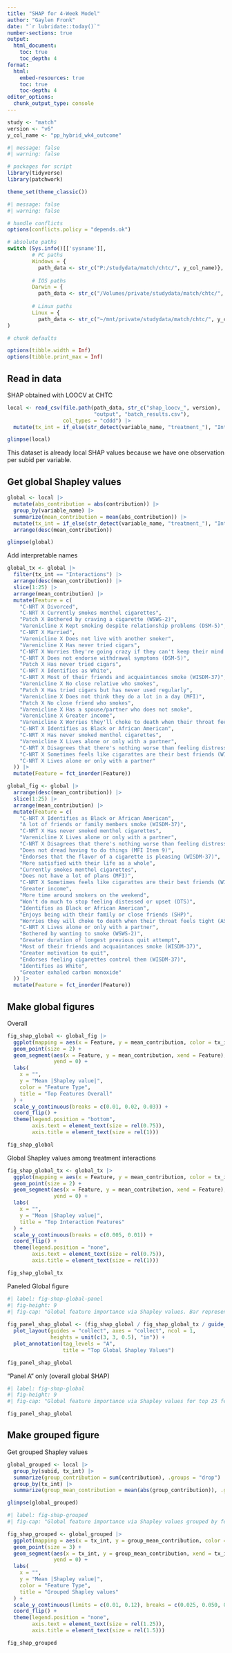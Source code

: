 ```yaml
---
title: "SHAP for 4-Week Model"
author: "Gaylen Fronk"
date: "`r lubridate::today()`"
number-sections: true
output: 
  html_document:
    toc: true 
    toc_depth: 4
format:
  html:
    embed-resources: true
    toc: true
    toc-depth: 4
editor_options: 
  chunk_output_type: console
---
```


```r
study <- "match"
version <- "v6"
y_col_name <- "pp_hybrid_wk4_outcome"
```

```r
#| message: false
#| warning: false

# packages for script
library(tidyverse)
library(patchwork)

theme_set(theme_classic()) 
```

```r
#| message: false
#| warning: false

# handle conflicts
options(conflicts.policy = "depends.ok")
```

```r

# absolute paths
switch (Sys.info()[['sysname']],
        # PC paths
        Windows = {
          path_data <- str_c("P:/studydata/match/chtc/", y_col_name)},
        
        # IOS paths
        Darwin = {
          path_data <- str_c("/Volumes/private/studydata/match/chtc/", y_col_name)},
        
        # Linux paths
        Linux = {
          path_data <- str_c("~/mnt/private/studydata/match/chtc/", y_col_name)}
)
```

```r

# chunk defaults

options(tibble.width = Inf)
options(tibble.print_max = Inf)
```

## Read in data

SHAP obtained with LOOCV at CHTC
```r
local <- read_csv(file.path(path_data, str_c("shap_loocv_", version), 
                            "output", "batch_results.csv"),
                  col_types = "cddd") |> 
  mutate(tx_int = if_else(str_detect(variable_name, "treatment_"), "Interactions", "Main Effects"))

glimpse(local)
```
This dataset is already local SHAP values because we have one observation per subid per variable.

## Get global Shapley values

```r
global <- local |> 
  mutate(abs_contribution = abs(contribution)) |> 
  group_by(variable_name) |> 
  summarize(mean_contribution = mean(abs_contribution)) |> 
  mutate(tx_int = if_else(str_detect(variable_name, "treatment_"), "Interactions", "Main Effects"))|> 
  arrange(desc(mean_contribution))

glimpse(global)

```

Add interpretable names
```r
global_tx <- global |> 
  filter(tx_int == "Interactions") |> 
  arrange(desc(mean_contribution)) |> 
  slice(1:25) |> 
  arrange(mean_contribution) |> 
  mutate(Feature = c(
    "C-NRT X Divorced",
    "C-NRT X Currently smokes menthol cigarettes",
    "Patch X Bothered by craving a cigarette (WSWS-2)",
    "Varenicline X Kept smoking despite relationship problems (DSM-5)",
    "C-NRT X Married",
    "Varenicline X Does not live with another smoker",
    "Varenicline X Has never tried cigars",
    "C-NRT X Worries they're going crazy if they can't keep their mind on a task (ASI-3)",
    "C-NRT X Does not endorse withdrawal symptoms (DSM-5)",
    "Patch X Has never tried cigars",
    "C-NRT X Identifies as White",
    "C-NRT X Most of their friends and acquaintances smoke (WISDM-37)",
    "Varenicline X No close relative who smokes",
    "Patch X Has tried cigars but has never used regularly",
    "Varenicline X Does not think they do a lot in a day (MFI)",
    "Patch X No close friend who smokes",
    "Varenicline X Has a spouse/partner who does not smoke",
    "Varenicline X Greater income",
    "Varenicline X Worries they'll choke to death when their throat feels tight (ASI-3)",
    "C-NRT X Identifies as Black or African American",
    "C-NRT X Has never smoked menthol cigarettes",
    "Varenicline X Lives alone or only with a partner",
    "C-NRT X Disagrees that there's nothing worse than feeling distressed/upset (DTS)",
    "C-NRT X Sometimes feels like cigarattes are their best friends (WISDM-37)",
    "C-NRT X Lives alone or only with a partner"
  )) |> 
  mutate(Feature = fct_inorder(Feature))

global_fig <- global |> 
  arrange(desc(mean_contribution)) |> 
  slice(1:25) |> 
  arrange(mean_contribution) |> 
  mutate(Feature = c(
    "C-NRT X Identifies as Black or African American",
    "A lot of friends or family members smoke (WISDM-37)",
    "C-NRT X Has never smoked menthol cigarettes",
    "Varenicline X Lives alone or only with a partner",
    "C-NRT X Disagrees that there's nothing worse than feeling distressed/upset (DTS)",
    "Does not dread having to do things (MFI Item 9)",
    "Endorses that the flavor of a cigarette is pleasing (WISDM-37)",
    "More satisfied with their life as a whole",
    "Currently smokes menthol cigarettes",
    "Does not have a lot of plans (MFI)",
    "C-NRT X Sometimes feels like cigarattes are their best friends (WISDM-37)",
    "Greater income",
    "More time around smokers on the weekend",
    "Won't do much to stop feeling distessed or upset (DTS)",
    "Identifies as Black or African American",
    "Enjoys being with their family or close friends (SHP)",
    "Worries they will choke to death when their throat feels tight (ASI-3)",
    "C-NRT X Lives alone or only with a partner",
    "Bothered by wanting to smoke (WSWS-2)",
    "Greater duration of longest previous quit attempt",
    "Most of their friends and acquaintances smoke (WISDM-37)",
    "Greater motivation to quit",
    "Endorses feeling cigarettes control them (WISDM-37)",
    "Identifies as White",
    "Greater exhaled carbon monoxide"
  )) |> 
  mutate(Feature = fct_inorder(Feature))

```

## Make global figures

Overall
```r

fig_shap_global <- global_fig |> 
  ggplot(mapping = aes(x = Feature, y = mean_contribution, color = tx_int)) +
  geom_point(size = 2) +
  geom_segment(aes(x = Feature, y = mean_contribution, xend = Feature),
               yend = 0) +
  labs(
    x = "",
    y = "Mean |Shapley value|",
    color = "Feature Type",
    title = "Top Features Overall"
  ) +
  scale_y_continuous(breaks = c(0.01, 0.02, 0.03)) +
  coord_flip() +
  theme(legend.position = "bottom",
        axis.text = element_text(size = rel(0.75)),
        axis.title = element_text(size = rel(1)))

fig_shap_global
```

Global Shapley values among treatment interactions
```r

fig_shap_global_tx <- global_tx |> 
  ggplot(mapping = aes(x = Feature, y = mean_contribution, color = tx_int)) +
  geom_point(size = 2) +
  geom_segment(aes(x = Feature, y = mean_contribution, xend = Feature),
               yend = 0) +
  labs(
    x = "",
    y = "Mean |Shapley value|",
    title = "Top Interaction Features"
  ) +
  scale_y_continuous(breaks = c(0.005, 0.01)) +
  coord_flip() +
  theme(legend.position = "none",
        axis.text = element_text(size = rel(0.75)),
        axis.title = element_text(size = rel(1)))

fig_shap_global_tx
```

Paneled Global figure
```r
#| label: fig-shap-global-panel
#| fig-height: 9
#| fig-cap: "Global feature importance via Shapley values. Bar represents magnitude of global feature importance, which is calculated from the mean of the absolute value across all observations for that feature. A) Global feature importance for top 25 features overall. B) Global feature importance for top 25 treatment interaction features."
 
fig_panel_shap_global <- (fig_shap_global / fig_shap_global_tx / guide_area()) +
  plot_layout(guides = "collect", axes = "collect", ncol = 1,
              heights = unit(c(3, 3, 0.5), "in")) +
  plot_annotation(tag_levels = "A",
                  title = "Top Global Shapley Values")

fig_panel_shap_global
```

"Panel A" only (overall global SHAP)
```r
#| label: fig-shap-global
#| fig-height: 9
#| fig-cap: "Global feature importance via Shapley values for top 25 features. Bar represents magnitude of global feature importance, which is calculated from the mean of the |Shapley value| across all observations for that feature."

fig_panel_shap_global
```

## Make grouped figure

Get grouped Shapley values
```r
global_grouped <- local |> 
  group_by(subid, tx_int) |> 
  summarize(group_contribution = sum(contribution), .groups = "drop") |> 
  group_by(tx_int) |> 
  summarize(group_mean_contribution = mean(abs(group_contribution)), .groups = "drop")

glimpse(global_grouped)

```


```r
#| label: fig-shap-grouped
#| fig-cap: "Global feature importance via Shapley values grouped by feature type (main effect or interaction feature)"

fig_shap_grouped <- global_grouped |> 
  ggplot(mapping = aes(x = tx_int, y = group_mean_contribution, color = tx_int)) +
  geom_point(size = 3) +
  geom_segment(aes(x = tx_int, y = group_mean_contribution, xend = tx_int),
               yend = 0) +
  labs(
    x = "",
    y = "Mean |Shapley value|",
    color = "Feature Type",
    title = "Grouped Shapley values"
  ) +
  scale_y_continuous(limits = c(0.01, 0.12), breaks = c(0.025, 0.050, 0.075, 0.1)) +
  coord_flip() +
  theme(legend.position = "none",
        axis.text = element_text(size = rel(1.25)),
        axis.title = element_text(size = rel(1.5)))

fig_shap_grouped
```





